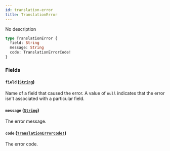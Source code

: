 ```yaml
---
id: translation-error
title: TranslationError
---
```


No description

```graphql
type TranslationError {
  field: String
  message: String
  code: TranslationErrorCode!
}
```

### Fields

#### `field` ([`String`](../../../developer/api-reference/scalars/string))

Name of a field that caused the error. A value of `null` indicates that the error isn't associated with a particular field.

#### `message` ([`String`](../../../developer/api-reference/scalars/string))

The error message.

#### `code` ([`TranslationErrorCode!`](../../../developer/api-reference/enums/translation-error-code))

The error code.
